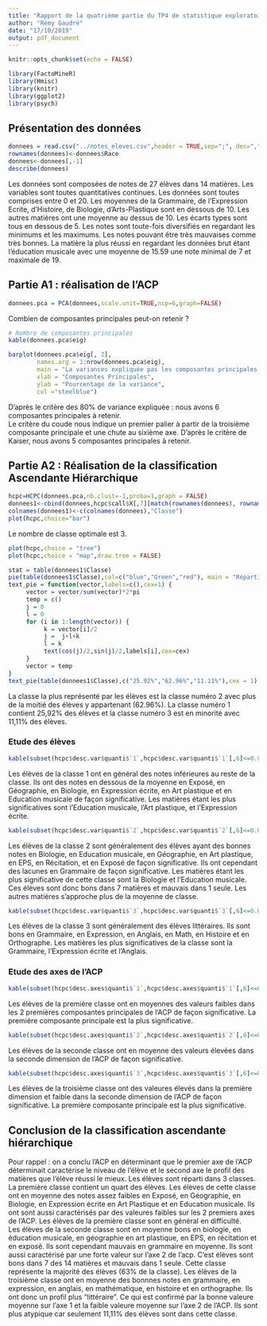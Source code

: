 ```yaml
---
title: "Rapport de la quatrième partie du TP4 de statistique exploratoire"
author: "Rémy Gaudré"
date: "17/10/2019"
output: pdf_document
---
```


```r
knitr::opts_chunk$set(echo = FALSE)

library(FactoMineR)
library(Hmisc)
library(knitr)
library(ggplot2)
library(psych)
```

## Présentation des données
```r
donnees = read.csv("../notes_eleves.csv",header = TRUE,sep=";", dec=",")
rownames(donnees)<-donnees$Race
donnees<-donnees[,-1]
describe(donnees)
```
Les données sont composées de notes de 27 élèves dans 14 matières. Les variables sont toutes quantitatives continues. Les données sont toutes comprises entre 0 et 20. Les moyennes de la Grammaire, de l'Expression Ecrite, d'Histoire, de Biologie, d'Arts-Plastique sont en dessous de 10. Les autres matières ont une moyenne au dessus de 10. Les écarts types sont tous en dessous de 5. Les notes sont toute-fois diversifiés en regardant les minimums et les maximums. Les notes pouvant être très mauvaises comme très bonnes. La matière la plus réussi en regardant les données brut étant l'éducation musicale avec une moyenne de 15.59 une note minimal de 7 et maximale de 19.

## Partie A1 : réalisation de l'ACP
```r
donnees.pca = PCA(donnees,scale.unit=TRUE,ncp=6,graph=FALSE)
```

Combien de composantes principales peut-on retenir ?
```r
# Nombre de composantes principales
kable(donnees.pca$eig)

barplot(donnees.pca$eig[, 2], 
        names.arg = 1:nrow(donnees.pca$eig), 
        main = "La variances expliquée pas les composantes principales (%)",
        xlab = "Composantes Principales",
        ylab = "Pourcentage de la variance",
        col ="steelblue")

```
  
D'après le critère des 80% de variance expliquée : nous avons 6 composantes principales à retenir.  
Le critère du coude nous indique un premier palier à partir de la troisième composante principale et une chute au sixième axe.
D'après le critère de Kaiser, nous avons 5 composantes principales à retenir.

## Partie A2 : Réalisation de la classification Ascendante Hiérarchique
```r
hcpc=HCPC(donnees.pca,nb.clust=-1,proba=1,graph = FALSE)
donnees1<-cbind(donnees,hcpc$call$X[,7][match(rownames(donnees), rownames(hcpc$call$X))])
colnames(donnees1)<-c(colnames(donnees),"Classe")
plot(hcpc,choice="bar")
```
Le nombre de classe optimale est 3.
```r
plot(hcpc,choice = "tree")
plot(hcpc,choice = "map",draw.tree = FALSE)
```

```r
stat = table(donnees1$Classe)
pie(table(donnees1$Classe),col=c("blue","Green","red"), main = "Répartition des élèves selon les classes",cex = 1.5)
text_pie = function(vector,labels=c(),cex=1) {
     vector = vector/sum(vector)*2*pi
     temp = c()
     j = 0
     l = 0
     for (i in 1:length(vector)) {
          k = vector[i]/2        
          j =  j+l+k
          l = k
          text(cos(j)/2,sin(j)/2,labels[i],cex=cex)
     }
     vector = temp
}
text_pie(table(donnees1$Classe),c("25.92%","62.96%","11.11%"),cex = 1)
```
  
La classe la plus représenté par les élèves est la classe numéro 2 avec plus de la moitié des élèves y appartenant (62.96%). La classe numéro 1 contient 25,92% des élèves et la classe numéro 3 est en minorité avec 11,11% des élèves.  


### Etude des élèves  


```r
kable(subset(hcpc$desc.var$quanti$`1`,hcpc$desc.var$quanti$`1`[,6]<=0.05), caption = "Les matières significatives de la classe 1")
```
  
Les élèves de la classe 1 ont en général des notes inférieures au reste de la classe. Ils ont des notes en dessous de la moyenne en Exposé, en Géographie, en Biologie, en Expression écrite, en Art plastique et en Education musicale de façon significative. Les matières étant les plus significatives sont l'Education musicale, l'Art plastique, et l'Expression écrite.

```r
kable(subset(hcpc$desc.var$quanti$`2`,hcpc$desc.var$quanti$`2`[,6]<=0.05), caption = "Les matières significatives de la classe 2")
```
  
Les élèves de la classe 2 sont généralement des élèves ayant des bonnes notes en Biologie, en Education musicale, en Géographie, en Art plastique, en EPS, en Récitation, et en Exposé de façon significative. Ils ont cependant des lacunes en Grammaire de façon significative. Les matières étant les plus significative de cette classe sont la Biologie et l'Education musicale. Ces élèves sont donc bons dans 7 matières et mauvais dans 1 seule. Les autres matières s'approche plus de la moyenne de classe.
```r
kable(subset(hcpc$desc.var$quanti$`3`,hcpc$desc.var$quanti$`3`[,6]<=0.05), caption = "Les matières significatives de la classe 3")
```
  
Les élèves de la classe 3 sont généralement des élèves littéraires. Ils sont bons en Grammaire, en Expression, en Anglais, en Math, en Histoire et en Orthographe. Les matières les plus significatives de la classe sont la Grammaire, l'Expression écrite et l'Anglais.


### Etude des axes de l'ACP  

```r
kable(subset(hcpc$desc.axes$quanti$`1`,hcpc$desc.axes$quanti$`1`[,6]<=0.05), caption = "Les axes significatifs de la classe 1")
```
  
Les élèves de la première classe ont en moyennes des valeurs faibles dans les 2 premières composantes principales de l'ACP de façon significative. La première composante principale est la plus significative.

```r
kable(subset(hcpc$desc.axes$quanti$`2`,hcpc$desc.axes$quanti$`2`[,6]<=0.05), caption = "Les axes significatifs de la classe 2")
```
  
Les élèves de la seconde classe ont en moyenne des valeurs élevées dans la seconde dimension de l'ACP de façon significative.

```r
kable(subset(hcpc$desc.axes$quanti$`3`,hcpc$desc.axes$quanti$`3`[,6]<=0.05), caption = "Les axes significatifs de la classe 3")
```
  
Les élèves de la troisième classe ont des valeures élevés dans la première dimension et faible dans la seconde dimension de l'ACP de façon significative. La première composante principale est la plus significative.  


## Conclusion de la classification ascendante hiérarchique
Pour rappel : on a conclu l'ACP en déterminant que le premier axe de l'ACP déterminait caractérise le niveau de l'élève et le second axe le profil des matières que l'élève réussi le mieux.
Les élèves sont réparti dans 3 classes. La première classe contient un quart des élèves. Les élèves de cette classe ont en moyenne des notes assez faibles en Exposé, en Géographie, en Biologie, en Expression écrite en Art Plastique et en Education musicale. Ils ont sont aussi caractérisés par des valeures faibles sur les 2 premiers axes de l'ACP. Les élèves de la première classe sont en général en difficulté.  
Les élèves de la seconde classe sont en moyenne bons en biologie, en éducation musicale, en géographie en art plastique, en EPS, en récitation et en exposé. Ils sont cependant mauvais en grammaire en moyenne. Ils sont aussi caractérisé par une forte valeur sur l'axe 2 de l'acp. C'est élèves sont bons dans 7 des 14 matières et mauvais dans 1 seule. Cette classe représente la majorité des élèves (63% de la classe).
Les élèves de la troisième classe ont en moyenne des bonnnes notes en grammaire, en expression, en anglais, en mathématique, en histoire et en orthographe. Ils ont donc un profil plus "littéraire". Ce qui est confirmé par la bonne valeure moyenne sur l'axe 1 et la faible valeure moyenne sur l'axe 2 de l'ACP. Ils sont plus atypique car seulement 11,11% des élèves sont dans cette classe.

